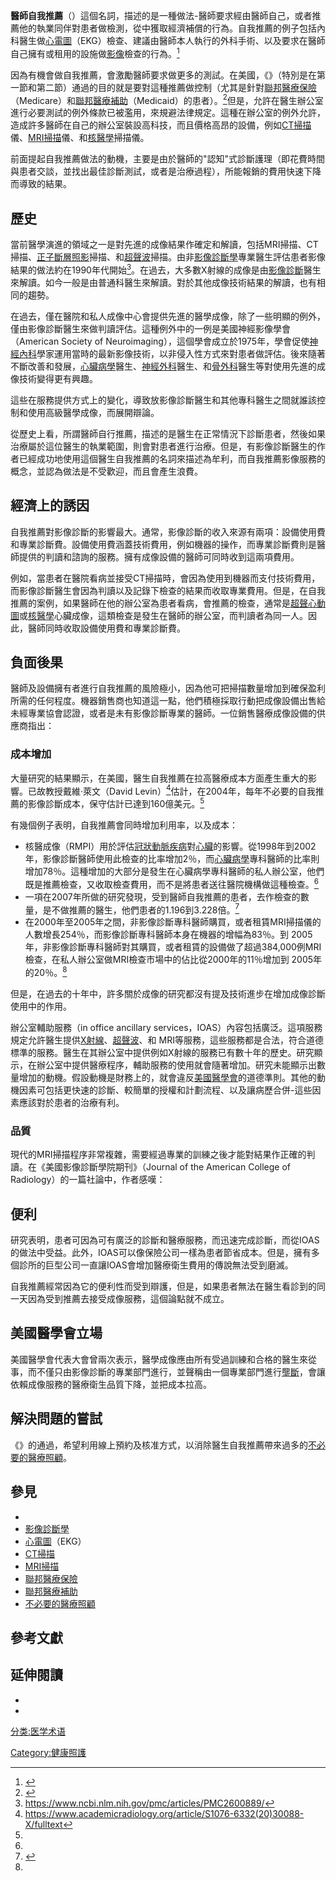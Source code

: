 {{Rough translation|time=2020-10-22T01:37:18+00:00}}
'''醫師自我推薦'''（{{lang-en|Physician self-referral}}）這個名詞，描述的是一種做法-醫師要求經由醫師自己，或者推薦他的執業同伴對患者做檢測，從中獲取經濟補償的行為。自我推薦的例子包括內科醫生做[[心電圖|心電圖]]（EKG）檢查、建議由醫師本人執行的外科手術、以及要求在醫師自己擁有或租用的設施做[[影像診斷學|影像]]檢查的行為。<ref>{{cite web|publisher=U.S. Department of Health and Human Services|url=http://oig.hhs.gov/fraud/enforcement/cmp/kickback.asp|author=Office of Inspector General|title=Kickback and Physician Self-Referral}}</ref>
 
因為有機會做自我推薦，會激勵醫師要求做更多的測試。在美國，《{{link-en|斯塔克法案|Stark Law}}》（特別是在第一節和第二節）通過的目的就是要對這種推薦做控制（尤其是針對[[聯邦醫療保險|聯邦醫療保險]]（Medicare）和[[聯邦醫療補助|聯邦醫療補助]]（Medicaid）的患者）。<ref name=Stark-Law>{{CRS|article=Medicare: Physician Self-Referral (“Stark I and II”)|url=http://aging.senate.gov/crs/medicare19.pdf}}</ref>但是，允許在醫生辦公室進行必要測試的例外條款已被濫用，來規避法律規定。這種在辦公室的例外允許，造成許多醫師在自己的辦公室裝設高科技，而且價格高昂的設備，例如[[X射線電腦斷層掃描|CT掃描]]儀、[[核磁共振成像|MRI掃描]]儀、和[[核醫學|核醫學]]掃描儀。
 
前面提起自我推薦做法的動機，主要是由於醫師的"認知"式診斷護理（即花費時間與患者交談，並找出最佳診斷測試，或者是治療過程），所能報銷的費用快速下降而導致的結果。
 
==歷史==
當前醫學演進的領域之一是對先進的成像結果作確定和解讀，包括MRI掃描、CT掃描、[[正子斷層照影|正子斷層照影]]掃描、和[[超聲波|超聲波]]掃描。由非[[影像診斷學|影像診斷學]]專業醫生評估患者影像結果的做法約在1990年代開始<ref>https://www.ncbi.nlm.nih.gov/pmc/articles/PMC2600889/</ref>。在過去，大多數X射線的成像是由[[影像診斷學|影像診斷]]醫生來解讀。如今一般是由普通科醫生來解讀。對於其他成像技術結果的解讀，也有相同的趨勢。
 
在過去，僅在醫院和私人成像中心會提供先進的醫學成像，除了一些明顯的例外，僅由影像診斷醫生來做判讀評估。這種例外中的一例是美國神經影像學會（American Society of Neuroimaging），這個學會成立於1975年，學會促使[[神經內科|神經內科]]學家運用當時的最新影像技術，以非侵入性方式來對患者做評估。後來隨著不斷改善和發展，[[心臟病學|心臟病學]]醫生、[[神經外科|神經外科]]醫生、和[[骨外科|骨外科]]醫生等對使用先進的成像技術變得更有興趣。
 
這些在服務提供方式上的變化，導致放影像診斷醫生和其他專科醫生之間就誰該控制和使用高級醫學成像，而展開辯論。
 
從歷史上看，所謂醫師自行推薦，描述的是醫生在正常情況下診斷患者，然後如果治療屬於這位醫生的執業範圍，則會對患者進行治療。但是，有影像診斷醫生的作者已經成功地使用這個醫生自我推薦的名詞來描述為牟利，而自我推薦影像服務的概念，並認為做法是不受歡迎，而且會產生浪費。
 
==經濟上的誘因==
自我推薦對影像診斷的影響最大。通常，影像診斷的收入來源有兩項：設備使用費和專業診斷費。設備使用費涵蓋技術費用，例如機器的操作，而專業診斷費則是醫師提供的判讀和諮詢的服務。擁有成像設備的醫師可同時收到這兩項費用。
 
例如，當患者在醫院看病並接受CT掃描時，會因為使用到機器而支付技術費用，而影像診斷醫生會因為判讀以及記錄下檢查的結果而收取專業費用。但是，在自我推薦的案例，如果醫師在他的辦公室為患者看病，會推薦的檢查，通常是[[超聲心動圖|超聲心動圖]]或[[核醫學|核醫學]]心臟成像，這類檢查是發生在醫師的辦公室，而判讀者為同一人。因此，醫師同時收取設備使用費和專業診斷費。

==負面後果==
醫師及設備擁有者進行自我推薦的風險極小，因為他可把掃描數量增加到確保盈利所需的任何程度。機器銷售商也知道這一點，他們積極採取行動把成像設備出售給未經專業協會認證，或者是未有影像診斷專業的醫師。一位銷售醫療成像設備的供應商指出：
{{quote|您是否對費用報銷率降低，而患者對你時間的需求不斷增加，以及對競爭加劇感到不滿？您可以利用在自己的辦公室中提供影像診斷服務（例如MRI和CT）來抓住新的收入機會，扭轉這種負面趨勢。您的患者會感到便利，他們不會轉移到別的醫生尋求協助，而您的收入和利潤會增加。<ref name=levin>{{cite journal|last=Levin|first=David C.|author2=Rao, Vijay M.|title=Turf Wars in Radiology: Updated Evidence on the Relationship Between Self-Referral and the Overutilization of Imaging|journal=Journal of the American College of Radiology|year=2008|volume=5|issue=7|pages=806–810|doi=10.1016/j.jacr.2008.01.025}}</ref>}}
 
===成本增加===
大量研究的結果顯示，在美國，醫生自我推薦在拉高醫療成本方面產生重大的影響。已故{{link-en|費城大學|Thomas Jefferson University}}教授戴維·萊文（David Levin）<ref>https://www.academicradiology.org/article/S1076-6332(20)30088-X/fulltext</ref>估計，在2004年，每年不必要的自我推薦的影像診斷成本，保守估計已達到160億美元。<ref name=levin />
 
有幾個例子表明，自我推薦會同時增加利用率，以及成本：
 
*核醫{{link-en|心肌灌注掃描|Myocardial perfusion imaging}}成像（RMPI）用於評估[[冠狀動脈疾病|冠狀動脈疾病]]對[[心臟|心臟]]的影響。從1998年到2002年，影像診斷醫師使用此檢查的比率增加2％，而[[心臟病學|心臟病學]]專科醫師的比率則增加78％。這種增加的大部分是發生在心臟病學專科醫師的私人辦公室，他們既是推薦檢查，又收取檢查費用，而不是將患者送往醫院機構做這種檢查。<ref name="levin" />
*一項在2007年所做的研究發現，受到醫師自我推薦的患者，去作檢查的數量，是不做推薦的醫生，他們患者的1.196到3.228倍。<ref>{{cite journal|last1=Gazelle|first1=G.S.|last2=Halpern|first2=E.F.|last3=Ryan|first3=H.S.|last4=Tramontano|first4=A.C.|title=Utilization of diagnostic medical imaging: comparison of radiologist referral versus same-specialty referral|url=https://archive.org/details/sim_radiology_2007-11_245_2/page/517|journal=Radiology|date=November 2007|volume=245|issue=2|pages=517–22|pmid=17940306|doi=10.1148/radiol.2452070193}}</ref>
*在2000年至2005年之間，非影像診斷專科醫師購買，或者租賃MRI掃描儀的人數增長254％，而影像診斷專科醫師本身在機器的增幅為83％。到 2005年，非影像診斷專科醫師對其購買，或者租賃的設備做了超過384,000例MRI檢查，在私人辦公室做MRI檢查市場中的佔比從2000年的11％增加到 2005年的20％。<ref name=levin />
 
但是，在過去的十年中，許多關於成像的研究都沒有提及技術進步在增加成像診斷使用中的作用。
 
辦公室輔助服務（in office ancillary services，IOAS）內容包括廣泛。這項服務規定允許醫生提供[[X射線|X射線]]、[[超聲波|超聲波]]、和 MRI等服務，這些服務都是合法，符合道德標準的服務。醫生在其辦公室中提供例如X射線的服務已有數十年的歷史。研究顯示，在辦公室中提供醫療程序，輔助服務的使用就會隨著增加。研究未能顯示出數量增加的動機。假設動機是財務上的，就會違反[[美國醫學會|美國醫學會]]的道德準則。其他的動機因素可包括更快速的診斷、較簡單的授權和計劃流程、以及讓病歷合併-這些因素應該對於患者的治療有利。
 
===品質===
現代的MRI掃描程序非常複雜，需要經過專業的訓練之後才能對結果作正確的判讀。在《美國影像診斷學院期刊》（Journal of the American College of Radiology）的一篇社論中，作者感嘆：
 
{{quote|影像診斷在很大程度上仍由[[普通科醫師|普通科醫師]]來執行。影像結果的很大部分僅由實習住院醫師做判讀。一般影像診斷醫師與神經內科醫師整天看到這些患者，以及看到患者腦部圖像的情況相比，是否更了解大腦成像？醫院對於收入看得比對患者的護理更為重要，這情形會令人相當不安。<ref>{{cite journal|last=Atlas|first=Scott W.|title=Embracing Subspecialization: The Key to the Survival of Radiology|journal=Journal of the American College of Radiology|date=1 November 2007|volume=4|issue=11|pages=752–753|doi=10.1016/j.jacr.2007.04.003}}</ref>}}

==便利==
研究表明，患者可因為可有廣泛的診斷和醫療服務，而迅速完成診斷，而從IOAS的做法中受益。此外，IOAS可以像保險公司一樣為患者節省成本。但是，擁有多個診所的巨型公司一直讓IOAS會增加醫療衛生費用的傳說無法受到磨滅。
 
自我推薦經常因為它的便利性而受到辯護，但是，如果患者無法在醫生看診到的同一天因為受到推薦去接受成像服務，這個論點就不成立。
 
==美國醫學會立場==
美國醫學會代表大會曾兩次表示，醫學成像應由所有受過訓練和合格的醫生來從事，而不僅只由影像診斷的專業部門進行，並聲稱由一個專業部門進行[[獨占|壟斷]]，會讓依賴成像服務的醫療衛生品質下降，並把成本拉高。
 
==解決問題的嘗試==
《{{link-en|2008年Medicare患者和醫療衛生提供者改善法案|Medicare Improvements for Patients and Providers Act of 2008}}》的通過，希望利用線上預約及核准方式，以消除醫生自我推薦帶來過多的[[不必要的醫療照顧|不必要的醫療照顧]]。

==參見==
*{{link-en|斯塔克法案|Stark Law}}
*[[影像診斷學|影像診斷學]]
*[[心電圖|心電圖]]（EKG）
*[[X射線電腦斷層掃描|CT掃描]]
*[[核磁共振成像|MRI掃描]]
*[[聯邦醫療保險|聯邦醫療保險]]
*[[聯邦醫療補助|聯邦醫療補助]]
*[[不必要的醫療照顧|不必要的醫療照顧]]

==參考文獻==
{{reflist}}

==延伸閱讀==
*{{cite journal|last=Rothwell|first=PM |author2=Giles, MF |author3=Chandratheva, A |author4=Marquardt, L |author5=Geraghty, O |author6=Redgrave, JN |author7=Lovelock, CE |author8=Binney, LE |author9=Bull, LM |author10=Cuthbertson, FC |author11=Welch, SJ |author12=Bosch, S |author13=Alexander, FC |author14=Silver, LE |author15=Gutnikov, SA |author16=Mehta, Z |title=Effect of urgent treatment of transient ischaemic attack and minor stroke on early recurrent stroke (EXPRESS study): a prospective population-based sequential comparison|journal=Lancet|date=Oct 20, 2007|volume=370|issue=9596|pages=1432–42|pmid=17928046|doi=10.1016/S0140-6736(07)61448-2}}
*{{cite journal|last=Giles|first=M. F.|author2=Rothwell, P. M.|title=Substantial underestimation of the need for outpatient services for TIA and minor stroke|url=https://archive.org/details/sim_age-and-ageing_2007-11_36_6/page/676|journal=Age and Ageing|date=1 November 2007|volume=36|issue=6|pages=676–680|doi=10.1093/ageing/afm088|doi-access=free}}
 
{{DEFAULTSORT:Physician Self-Referral}}
[[Category:健康照護|Category:健康照護]]
[[分类:医学术语|分类:医学术语]]